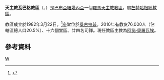 {{noteTA
|G1 = TO
}}
{{Infobox Roman Catholic diocese
|Roman Catholic Diocese of = 天主教瓦巴格教區
|Latin name of diocese = Dioecesis Uabagana
|image =
|caption =
|location = [[巴布亞紐幾內亞|巴布亞紐幾內亞]]
|territory =
|population = 76,000
|rite = 拉丁禮
|patron =
|province =芒特哈根
|established = 1982年
|cathedral = [[善牧主教座堂_(孔迪亞瓦)|善牧主教座堂]]
|co-cathedral = 
|leadership = 主教
|website =
|教宗 =
|metropolitan = 
|ordinary = 阿諾·奧羅瓦埃
|coadjutor bishop =
|auxiliary =
}}

'''天主教瓦巴格教區'''（{{lang-la|Dioecesis Uabagana}}、{{lang-en|Diocese of Wabag}}）是[[巴布亞紐幾內亞|巴布亞紐幾內亞]]一個[[羅馬天主教|羅馬天主教]][[教區|教區]]，屬[[天主教芒特哈根總教區|芒特哈根總教區]]。

教區成立於1982年3月22日，<ref>{{Cite web |url=http://www.vatican.va/holy_father/john_paul_ii/apost_constitutions/documents/hf_jp-ii_apc_19820322_uabagana_lt.html |title=升為教區的宗座憲令 |access-date=2013-11-20 |archive-date=2014-05-16 |archive-url=https://web.archive.org/web/20140516235354/http://www.vatican.va/holy_father/john_paul_ii/apost_constitutions/documents/hf_jp-ii_apc_19820322_uabagana_lt.html |dead-url=no }}</ref>座堂位於[[桑古拉普|桑古拉普]]。2010年有教友76,000人（佔轄區總人口20.5%）、十六個堂區、廿四名司鐸。現任教區主教為[[阿諾·奧羅瓦埃|阿諾·奧羅瓦埃]]。

==參考資料==
{{reflist}}
{{巴布亞紐幾內亞天主教教區}}
[[Category:巴布亞紐幾內亞天主教教區|W]]